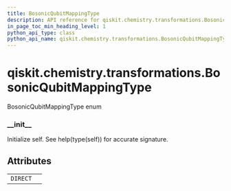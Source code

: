```yaml
---
title: BosonicQubitMappingType
description: API reference for qiskit.chemistry.transformations.BosonicQubitMappingType
in_page_toc_min_heading_level: 1
python_api_type: class
python_api_name: qiskit.chemistry.transformations.BosonicQubitMappingType
---
```


<span id="qiskit-chemistry-transformations-bosonicqubitmappingtype" />

# qiskit.chemistry.transformations.BosonicQubitMappingType

<Class id="qiskit.chemistry.transformations.BosonicQubitMappingType" isDedicatedPage={true} github="https://github.com/qiskit-community/qiskit-aqua/tree/stable/0.8/qiskit/chemistry/transformations/bosonic_transformation.py" signature="BosonicQubitMappingType(value)" modifiers="class">
  BosonicQubitMappingType enum

  ### \_\_init\_\_

  <Function id="qiskit.chemistry.transformations.BosonicQubitMappingType.__init__" signature="__init__()">
    Initialize self. See help(type(self)) for accurate signature.
  </Function>

  ## Attributes

  |          |   |
  | -------- | - |
  | `DIRECT` |   |
</Class>

